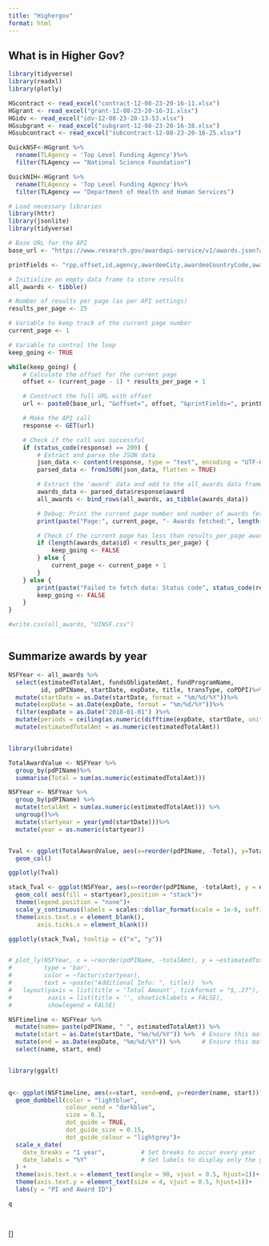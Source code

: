 ```yaml
---
title: "Highergov"
format: html
---
```


## What is in Higher Gov?


```r
library(tidyverse)
library(readxl)
library(plotly)

HGcontract <- read_excel("contract-12-08-23-20-16-11.xlsx")
HGgrant <- read_excel("grant-12-08-23-20-16-31.xlsx")
HGidv <- read_excel("idv-12-08-23-20-13-53.xlsx")
HGsubgrant <- read_excel("subgrant-12-08-23-20-16-38.xlsx")
HGsubcontract <- read_excel("subcontract-12-08-23-20-16-25.xlsx")


```



```r
QuickNSF<-HGgrant %>%
  rename(TLAgency = 'Top Level Funding Agency')%>%
  filter(TLAgency == "National Science Foundation")

QuickNIH<-HGgrant %>%
  rename(TLAgency = 'Top Level Funding Agency')%>%
  filter(TLAgency == "Department of Health and Human Services")
```


```r
# Load necessary libraries
library(httr)
library(jsonlite)
library(tidyverse)

# Base URL for the API
base_url <- "https://www.research.gov/awardapi-service/v1/awards.json?awardeeName=%22regents+of+the+university+of+idaho%22"

printFields <- "rpp,offset,id,agency,awardeeCity,awardeeCountryCode,awardeeDistrictCode,awardeeName,awardeeStateCode,awardeeZipCode,cfdaNumber,coPDPI,date,startDate,expDate,estimatedTotalAmt,fundsObligatedAmt,ueiNumber,fundProgramName,parentUeiNumber,pdPIName,perfCity,perfCountryCode,perfDistrictCode,perfLocation,perfStateCode,perfZipCode,poName,primaryProgram,transType,title,awardee,poPhone,poEmail,awardeeAddress,perfAddress,publicationResearch,publicationConference,fundAgencyCode,awardAgencyCode,projectOutComesReport,abstractText,piFirstName,piMiddeInitial,piLastName,piEmail"

# Initialize an empty data frame to store results
all_awards <- tibble()

# Number of results per page (as per API settings)
results_per_page <- 25

# Variable to keep track of the current page number
current_page <- 1

# Variable to control the loop
keep_going <- TRUE

while(keep_going) {
    # Calculate the offset for the current page
    offset <- (current_page - 1) * results_per_page + 1

    # Construct the full URL with offset
    url <- paste0(base_url, "&offset=", offset, "&printFields=", printFields)

    # Make the API call
    response <- GET(url)

    # Check if the call was successful
    if (status_code(response) == 200) {
        # Extract and parse the JSON data
        json_data <- content(response, type = "text", encoding = "UTF-8")
        parsed_data <- fromJSON(json_data, flatten = TRUE)

        # Extract the 'award' data and add to the all_awards data frame
        awards_data <- parsed_data$response$award
        all_awards <- bind_rows(all_awards, as_tibble(awards_data))

        # Debug: Print the current page number and number of awards fetched
        print(paste("Page:", current_page, "- Awards fetched:", length(awards_data$id)))

        # Check if the current page has less than results_per_page awards, then it's the last page
        if (length(awards_data$id) < results_per_page) {
            keep_going <- FALSE
        } else {
            current_page <- current_page + 1
        }
    } else {
        print(paste("Failed to fetch data: Status code", status_code(response)))
        keep_going <- FALSE
    }
}

#write.csv(all_awards, "UINSF.csv")



```

## Summarize awards by year

```r

NSFYear <- all_awards %>%
  select(estimatedTotalAmt, fundsObligatedAmt, fundProgramName,
         id, pdPIName, startDate, expDate, title, transType, coPDPI)%>%
  mutate(startDate = as.Date(startDate, format = "%m/%d/%Y"))%>%
  mutate(expDate = as.Date(expDate, format = "%m/%d/%Y"))%>%
  filter(expDate > as.Date("2018-01-01") )%>%
  mutate(periods = ceiling(as.numeric(difftime(expDate, startDate, units = "days")) / 365.25))%>%
  mutate(estimatedTotalAmt = as.numeric(estimatedTotalAmt))



```


```r
library(lubridate)

TotalAwardValue <- NSFYear %>%
  group_by(pdPIName)%>%
  summarise(Total = sum(as.numeric(estimatedTotalAmt)))

NSFYear <- NSFYear %>%
  group_by(pdPIName) %>%
  mutate(totalAmt = sum(as.numeric(estimatedTotalAmt))) %>%
  ungroup()%>%
  mutate(startyear = year(ymd(startDate)))%>%
  mutate(year = as.numeric(startyear))


Tval <- ggplot(TotalAwardValue, aes(x=reorder(pdPIName, -Total), y=Total)) +
  geom_col()

ggplotly(Tval)

stack_Tval <- ggplot(NSFYear, aes(x=reorder(pdPIName, -totalAmt), y = estimatedTotalAmt))+
  geom_col( aes(fill = startyear),position = "stack")+
  theme(legend.position = "none")+
  scale_y_continuous(labels = scales::dollar_format(scale = 1e-6, suffix = "M")) +
  theme(axis.text.x = element_blank(),
        axis.ticks.x = element_blank())

ggplotly(stack_Tval, tooltip = c("x", "y"))


# plot_ly(NSFYear, x = ~reorder(pdPIName, -totalAmt), y = ~estimatedTotalAmt, 
#         type = 'bar', 
#         color = ~factor(startyear),
#         text = ~paste("Additional Info: ", title))  %>% 
#   layout(yaxis = list(title = 'Total Amount', tickformat = "$,.2f"),
#          xaxis = list(title = '', showticklabels = FALSE),
#          showlegend = FALSE)


```


```r
NSFtimeline <- NSFYear %>%
  mutate(name= paste(pdPIName, " ", estimatedTotalAmt)) %>%
  mutate(start = as.Date(startDate, "%m/%d/%Y")) %>%  # Ensure this matches your date format
  mutate(end = as.Date(expDate, "%m/%d/%Y")) %>%      # Ensure this matches your date format
  select(name, start, end)


library(ggalt)

  
q<- ggplot(NSFtimeline, aes(x=start, xend=end, y=reorder(name, start)))+
  geom_dumbbell(color = "lightblue",
                colour_xend = "darkblue",
                size = 0.1,
                dot_guide = TRUE,
                dot_guide_size = 0.15,
                dot_guide_colour = "lightgrey")+
  scale_x_date(
    date_breaks = "1 year",          # Set breaks to occur every year
    date_labels = "%Y"               # Set labels to display only the year
  ) +
  theme(axis.text.x = element_text(angle = 90, vjust = 0.5, hjust=1))+
  theme(axis.text.y = element_text(size = 4, vjust = 0.5, hjust=1))+
  labs(y = "PI and Award ID") 

q
  



```
[]